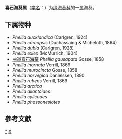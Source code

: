 {{Automatic taxobox
| taxon = Phellia
| authority = Gosse, 1858
}}
'''喜石海葵属'''（[[学名|学名]]：{{lang|la|''Phellia''}}）为[[绿海葵科|绿海葵科]]的一[[属|属]]海葵。

==下属物种==
* ''Phellia aucklandica'' (Carlgren, 1924)
* ''Phellia coreopsis'' (Duchassaing & Michelotti, 1864)
* ''Phellia dubia'' (Carlgren, 1928)
* ''Phellia exlex'' (McMurrich, 1904)
* [[曲道喜石海葵|曲道喜石海葵]] ''Phellia gausapata'' Gosse, 1858
* ''Phellia inornata'' Verrill, 1869
* ''Phellia murocincta'' Gosse, 1858
* ''Phellia norvegica'' Danielssen, 1890
* ''Phellia rubens'' Verrill, 1869
* ''Phellia arctica''
* ''Phellia allantoides''
* ''Phellia cylicodes''
* ''Phellia phassonesiotes''

==參考文獻==
{{reflist}}

{{taxonbar}}

[[Category:_喜石海葵属|*]]
[[Category:1858年描述的分类群|X]]
